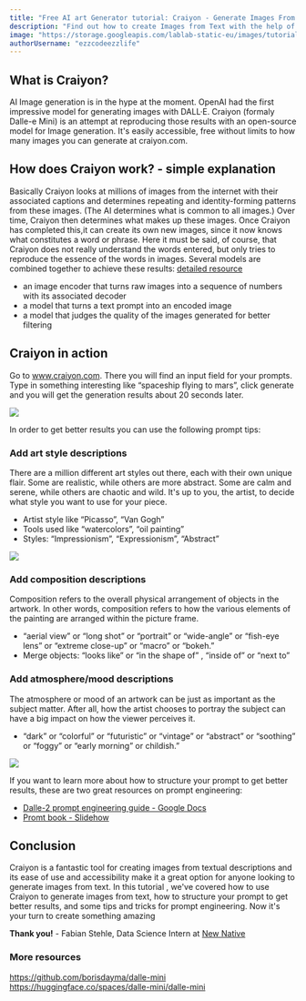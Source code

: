 ```yaml
---
title: "Free AI art Generator tutorial: Craiyon - Generate Images From Any Text Prompt"
description: "Find out how to create Images from Text with the help of Craiyon (DALL·E mini)!"
image: "https://storage.googleapis.com/lablab-static-eu/images/tutorials/craiyon-cover.png"
authorUsername: "ezzcodeezzlife"
---
```


## What is Craiyon?

AI Image generation is in the hype at the moment. OpenAI had the first impressive model for generating images with DALL·E. Craiyon (formaly Dalle-e Mini) is an attempt at reproducing those results with an open-source model for Image generation. It's easily accessible, free without limits to how many images you can generate at craiyon.com.

## How does Craiyon work? - simple explanation

Basically Craiyon looks at millions of images from the internet with their associated captions and determines repeating and identity-forming patterns from these images. (The AI determines what is common to all images.) Over time, Craiyon then determines what makes up these images. Once Craiyon has completed this,it can create its own new images, since it now knows what constitutes a word or phrase. Here it must be said, of course, that Craiyon  does not really understand the words entered, but only tries to reproduce the essence of the words in images.
Several models are combined together to achieve these results: [detailed resource](https://wandb.ai/dalle-mini/dalle-mini/reports/DALL-E-Mini-Explained-with-Demo--Vmlldzo4NjIxODA)
- an image encoder that turns raw images into a sequence of numbers with its associated decoder
- a model that turns a text prompt into an encoded image
- a model that judges the quality of the images generated for better filtering 

## Craiyon in action

Go to www.craiyon.com. There you will find an input field for your prompts. Type in something interesting like “spaceship flying to mars”, click generate and you will get the generation results about 20 seconds later. 

<Img src="https://storage.googleapis.com/lablab-static-eu/images/tutorials/craiyon1.jpg" />

In order to get better results you can use the following prompt tips: 

### Add art style descriptions

There are a million different art styles out there, each with their own unique flair. Some are realistic, while others are more abstract. Some are calm and serene, while others are chaotic and wild. It's up to you, the artist, to decide what style you want to use for your piece. 

- Artist style like “Picasso”, “Van Gogh”
- Tools used like “watercolors”, “oil painting”
- Styles: “Impressionism”, “Expressionism”, “Abstract”

<Img src="https://storage.googleapis.com/lablab-static-eu/images/tutorials/craiyon2.jpg" />

### Add composition descriptions

Composition refers to the overall physical arrangement of objects in the artwork. In other words, composition refers to how the various elements of the painting are arranged within the picture frame.

- “aerial view” or “long shot” or “portrait” or “wide-angle” or “fish-eye lens” or “extreme close-up” or “macro” or “bokeh.”
- Merge objects: 
“looks like” or “in the shape of” , “inside of” or “next to” 

### Add atmosphere/mood descriptions

The atmosphere or mood of an artwork can be just as important as the subject matter. After all, how the artist chooses to portray the subject can have a big impact on how the viewer perceives it.
- “dark” or “colorful” or “futuristic” or “vintage” or “abstract” or “soothing” or “foggy” or “early morning” or childish.”

<Img src="https://storage.googleapis.com/lablab-static-eu/images/tutorials/craiyon3.jpg" />

If you want to learn more about how to structure your prompt to get better results, these are two great resources on prompt engineering: 

- [Dalle-2 prompt engineering guide - Google Docs](https://docs.google.com/document/d/11WlzjBT0xRpQhP9tFMtxzd0q6ANIdHPUBkMV-YB043U/edit)
- [Promt book - Slidehow](https://pitch.com/v/DALL-E-prompt-book-v1-tmd33y)

##  Conclusion

Craiyon is a fantastic tool for creating images from textual descriptions and its ease of use and accessibility make it a great option for anyone looking to generate images from text. In this tutorial , we've covered how to use Craiyon to generate images from text, how to structure your prompt to get better results, and some tips and tricks for prompt engineering. Now it's your turn to create something amazing 

**Thank you!** - Fabian Stehle, Data Science Intern at [New Native](https://newnative.ai/)

### More resources
https://github.com/borisdayma/dalle-mini
https://huggingface.co/spaces/dalle-mini/dalle-mini
